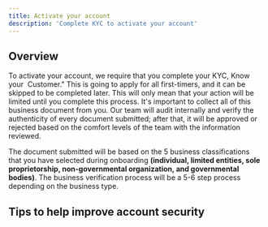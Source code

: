 ```yaml
---
title: Activate your account
description: 'Complete KYC to activate your account'
---
```


## Overview

To activate your account, we require that you complete your KYC, Know your  Customer." This is going to apply for all first-timers, and it can be skipped to be completed later. This will only mean that your action will be limited until you complete this process. It's important to collect all of this business document from you. Our team will audit internally and verify the authenticity of every document submitted; after that, it will be approved or rejected based on the comfort levels of the team with the information reviewed. 

The document submitted will be based on the 5 business classifications that you have selected during onboarding **(individual, limited entities, sole proprietorship, non-governmental organization, and governmental bodies)**. The business verification process will be a 5-6 step process depending on the business type. 

## Tips to help improve account security



